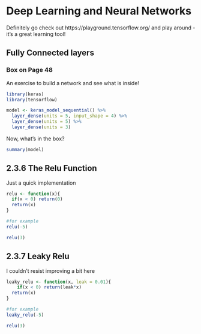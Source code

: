 # Deep Learning and Neural Networks

Definitely go check out https://playground.tensorflow.org/ and play around - it's a great learning tool!

## Fully Connected layers
### Box on Page 48

An exercise to build a network and see what is inside!

```r
library(keras)
library(tensorflow)

model <- keras_model_sequential() %>%
  layer_dense(units = 5, input_shape = 4) %>%
  layer_dense(units = 5) %>%
  layer_dense(units = 3)
```

Now, what's in the box?

```r
summary(model)
```

## 2.3.6 The Relu Function 

Just a quick implementation

```r
relu <- function(x){
  if(x < 0) return(0)
  return(x)
}

#for example
relu(-5)

relu(3)
```

## 2.3.7 Leaky Relu
I couldn't resist improving a bit here

```r
leaky_relu <- function(x, leak = 0.01){
    if(x < 0) return(leak*x)
  return(x)
}

#for example
leaky_relu(-5)

relu(3)
```

